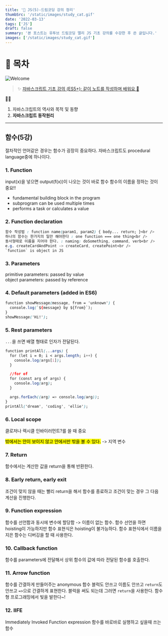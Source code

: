 ```yaml
---
title: '🎉 JS(5)-드림코딩 강의 정리'
thumbSrc: '/static/images/study_cat.gif'
date: '2022-03-13'
tags: ['JS']
draft: false
summary: '본 포스트는 유투브 드림코딩 앨리 JS 기초 강의를 수강한 후 쓴 글입니다.'
images: ['/static/images/study_cat.gif']
---
```


# 📌 목차

![Welcome](/static/images/study_cat.gif)

> ✨ [자바스크립트 기초 강의 (ES5+): 같이 노트를 작성하며 배워요 📒](https://www.youtube.com/playlist?list=PLv2d7VI9OotTVOL4QmPfvJWPJvkmv6h-2)

💁🏻

1.  자바스크립트의 역사와 목적 및 동향
2.  **자바스크립트 동작원리**

---

## 함수(5강)

절차적인 언어같은 경우는 함수가 굉장히 중요하다.
자바스크립트도 procedural language중에 하나이다.

### 1. Function

input(x)을 넣으면 output(f(x))이 나오는 것이 바로 함수
함수의 이름을 정하는 것이 중요!!

- fundamental building block in the program
- subprogram can be used multiple times
- performs a task or calculates a value

### 2. Function declaration

```css
함수 작성법 : function name(param1, param2) { body... return; }<br />
하나의 함수는 한가지의 일만 해야한다 : one function === one thing<br />
동사형태로 이름을 지어야 한다. : naming: doSomething, command, verb<br />
e.g. createCardAndPoint -> createCard, createPoint<br />
`function` is object in JS
```

### 3. Parameters

primitive parameters: passed by value<br/>
object parameters: passed by reference

### 4. Default parameters (added in ES6)

```css
function showMessage(message, from = 'unknown') {
  console.log(`${message} by ${from}`);
}
showMessage('Hi!');
```

### 5. Rest parameters

`...`을 쓰면 배열 형태로 인자가 전달된다.

```css
function printAll(...args) {
  for (let i = 0; i < args.length; i++) {
    console.log(args[i]);
  }

  //for of
  for (const arg of args) {
    console.log(arg);
  }

  args.forEach((arg) => console.log(arg));
}
printAll('dream', 'coding', 'ellie');
```

### 6. Local scope

클로저나 렉시클 인바이러먼트?를 쓸 때 중요

<mark>밖에서는 안이 보이지 않고 안에서만 밖을 볼 수 있다.</mark>
-> 지역 변수

### 7. Return

함수에서는 계산한 값을 return을 통해 반환한다.

### 8. Early return, early exit

조건이 맞지 않을 때는 빨리 return을 해서 함수를 종료하고
조건이 맞는 경우 그 다음 계산을 진행한다.

### 9. Function expression

함수를 선언함과 동시에 변수에 할당함 -> 이름이 없는 함수.
함수 선언을 하면 hoisting이 가능하지만 함수 표현식은 hoisting이 불가능하다.
함수 표현식에서 이름을 지은 함수는 디버깅을 할 때 사용한다.

### 10. Callback function

함수를 parameters에 전달해서 상위 함수의 값에 따라 전달된 함수를 호출한다.

### 11. Arrow function

함수를 간결하게 만들어주는 anonymous 함수
블럭도 안쓰고 이름도 안쓰고 `return`도 안쓰고 `=>`으로 간결하게 표현한다.
블럭을 써도 되는데 그러면 `return`을 사용한다.
함수형 프로그래밍에서 빛을 발한다~!

### 12. IIFE

Immediately Invoked Function expression
함수를 바로바로 실행하고 싶을때 쓰는 함수
